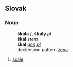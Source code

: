 ==Slovak==
===Noun===
:'''škála''' ''f'', '''škály''' ''pl''
:'''škál''' ''stem''
:'''škál''' ''[[genitive|gen]] [[plural|pl]]''
:declension pattern [[Slovak declension pattern žena|žena]]
# [[scale]]